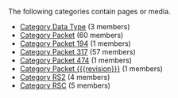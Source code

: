 <!-- DO NOT EDIT THIS FILE, CODE AUTOMATICALLY GENERATED BY category.sh -->
The following categories contain pages or media.
* [[Category Data Type]] (3 members)
* [[Category Packet]] (60 members)
* [[Category Packet 194]] (1 members)
* [[Category Packet 317]] (57 members)
* [[Category Packet 474]] (1 members)
* [[Category Packet {{{revision}}}]] (1 members)
* [[Category RS2]] (4 members)
* [[Category RSC]] (5 members)
